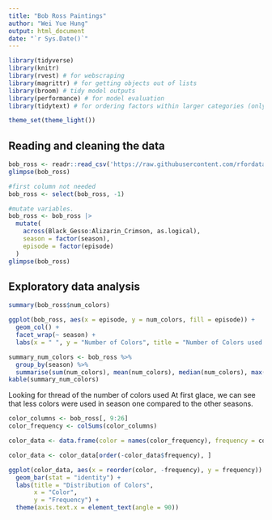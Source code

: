 ```yaml
---
title: "Bob Ross Paintings"
author: "Wei Yue Hung"
output: html_document
date: "`r Sys.Date()`"
---
```


```r
library(tidyverse)
library(knitr)
library(rvest) # for webscraping
library(magrittr) # for getting objects out of lists
library(broom) # tidy model outputs
library(performance) # for model evaluation
library(tidytext) # for ordering factors within larger categories (only needed for pretty plotting)

theme_set(theme_light())

```

## Reading and cleaning the data
```r
bob_ross <- readr::read_csv('https://raw.githubusercontent.com/rfordatascience/tidytuesday/master/data/2023/2023-02-21/bob_ross.csv')
glimpse(bob_ross)

#first column not needed
bob_ross <- select(bob_ross, -1)

#mutate variables.
bob_ross <- bob_ross |> 
  mutate(
    across(Black_Gesso:Alizarin_Crimson, as.logical),
    season = factor(season),
    episode = factor(episode)
  )
glimpse(bob_ross)
```

## Exploratory data analysis
```r
summary(bob_ross$num_colors)

ggplot(bob_ross, aes(x = episode, y = num_colors, fill = episode)) +
  geom_col() +
  facet_wrap(~ season) +
  labs(x = " ", y = "Number of Colors", title = "Number of Colors used per Episode by Season")

summary_num_colors <- bob_ross %>%
  group_by(season) %>%
  summarise(sum(num_colors), mean(num_colors), median(num_colors), max(num_colors), min(num_colors), sd(num_colors))
kable(summary_num_colors)
```
Looking for thread of the number of colors used
At first glace, we can see that less colors were used in season one compared to the other seasons. 

```r
color_columns <- bob_ross[, 9:26]
color_frequency <- colSums(color_columns)

color_data <- data.frame(color = names(color_frequency), frequency = color_frequency)

color_data <- color_data[order(-color_data$frequency), ]

ggplot(color_data, aes(x = reorder(color, -frequency), y = frequency)) +
  geom_bar(stat = "identity") +
  labs(title = "Distribution of Colors",
       x = "Color",
       y = "Frequency") +
  theme(axis.text.x = element_text(angle = 90))


  
```
